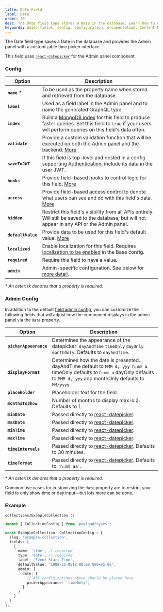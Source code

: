 ```yaml
---
title: Date Field
label: Date
order: 70
desc: The Date field type stores a Date in the database. Learn how to use and customize the Date field, see examples and options.
keywords: date, fields, config, configuration, documentation, Content Management System, cms, headless, javascript, node, react, express
---
```


<Banner>
  The Date field type saves a Date in the database and provides the Admin panel
  with a customizable time picker interface.
</Banner>

This field uses [`react-datepicker`](https://www.npmjs.com/package/react-datepicker) for the Admin panel component.

### Config

| Option             | Description                                                                                                                                                                                         |
| ------------------ | --------------------------------------------------------------------------------------------------------------------------------------------------------------------------------------------------- |
| **`name`** \*      | To be used as the property name when stored and retrieved from the database.                                                                                                                        |
| **`label`**        | Used as a field label in the Admin panel and to name the generated GraphQL type.                                                                                                                    |
| **`index`**        | Build a [MongoDB index](https://docs.mongodb.com/manual/indexes/) for this field to produce faster queries. Set this field to `true` if your users will perform queries on this field's data often. |
| **`validate`**     | Provide a custom validation function that will be executed on both the Admin panel and the backend. [More](/docs/fields/overview#validation)                                                        |
| **`saveToJWT`**    | If this field is top-level and nested in a config supporting [Authentication](/docs/authentication/config), include its data in the user JWT.                                                       |
| **`hooks`**        | Provide field-based hooks to control logic for this field. [More](/docs/fields/overview#field-level-hooks)                                                                                          |
| **`access`**       | Provide field-based access control to denote what users can see and do with this field's data. [More](/docs/fields/overview#field-level-access-control)                                             |
| **`hidden`**       | Restrict this field's visibility from all APIs entirely. Will still be saved to the database, but will not appear in any API or the Admin panel.                                                    |
| **`defaultValue`** | Provide data to be used for this field's default value. [More](/docs/fields/overview#default-values)                                                                                                |
| **`localized`**    | Enable localization for this field. Requires [localization to be enabled](/docs/configuration/localization) in the Base config.                                                                     |
| **`required`**     | Require this field to have a value.                                                                                                                                                                 |
| **`admin`**        | Admin-specific configuration. See below for [more detail](#admin-config).                                                                                                                                  |

_\* An asterisk denotes that a property is required._

### Admin Config

In addition to the default [field admin config](/docs/fields/overview#admin-config), you can customize the following fields that will adjust how the component displays in the admin panel via the `date` property.

| Option                 | Description                                                                                                                                         |
| ---------------------- | --------------------------------------------------------------------------------------------------------------------------------------------------- |
| **`pickerAppearance`** | Determines the appearance of the datepicker: `dayAndTime` `timeOnly` `dayOnly` `monthOnly`. Defaults to `dayAndTime`.                                           |
| **`displayFormat`**    | Determines how the date is presented. dayAndTime default to `MMM d, yyy h:mm a` timeOnly defaults to `h:mm a` dayOnly defaults to `MMM d, yyy` and monthOnly defaults to `MM/yyyy`. |
| **`placeholder`**      | Placeholder text for the field.                                                                                                                     |
| **`monthsToShow`**     | Number of months to display max is 2. Defaults to 1.                                                                                                |
| **`minDate`**          | Passed directly to [react-datepicker](https://github.com/Hacker0x01/react-datepicker/blob/master/docs/datepicker.md).                               |
| **`maxDate`**          | Passed directly to [react-datepicker](https://github.com/Hacker0x01/react-datepicker/blob/master/docs/datepicker.md).                               |
| **`minTime`**          | Passed directly to [react-datepicker](https://github.com/Hacker0x01/react-datepicker/blob/master/docs/datepicker.md).                               |
| **`maxTime`**          | Passed directly to [react-datepicker](https://github.com/Hacker0x01/react-datepicker/blob/master/docs/datepicker.md).                               |
| **`timeIntervals`**    | Passed directly to [react-datepicker](https://github.com/Hacker0x01/react-datepicker/blob/master/docs/datepicker.md). Defaults to 30 minutes.       |
| **`timeFormat`**       | Passed directly to [react-datepicker](https://github.com/Hacker0x01/react-datepicker/blob/master/docs/datepicker.md). Defaults to `'h:mm aa'`.      |

_\* An asterisk denotes that a property is required._

Common use cases for customizing the `date` property are to restrict your field to only show time or day input—but lots more can be done.

### Example

`collections/ExampleCollection.ts`

```ts
import { CollectionConfig } from 'payload/types';

const ExampleCollection: CollectionConfig = {
  slug: 'example-collection',
  fields: [
    {
      name: 'time', // required
      type: 'date', // required
      label: 'Event Start Time',
      defaultValue: '1988-11-05T8:00:00.000+05:00',
      admin: {
        date: {
          // All config options above should be placed here
          pickerAppearance: 'timeOnly',
        }
      }
    }
  ]
};
```

